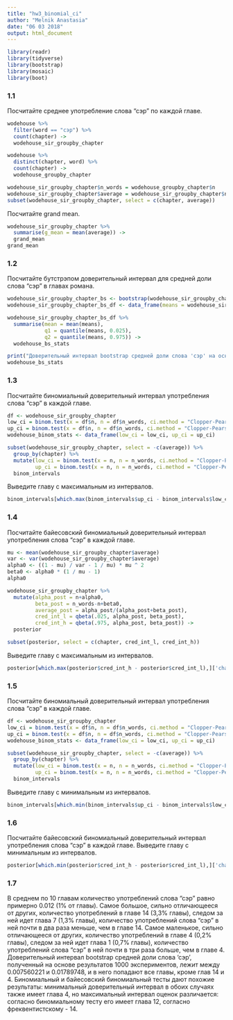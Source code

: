 ```yaml
---
title: "hw3_binomial_ci"
author: "Melnik Anastasia"
date: "06 03 2018"
output: html_document
---
```


```r
library(readr)
library(tidyverse)
library(bootstrap)
library(mosaic)
library(boot)
```
### 1.1
Посчитайте среднее употребление слова “сэр” по каждой главе.
```r
wodehouse %>%
  filter(word == "сэр") %>%
  count(chapter) ->
  wodehouse_sir_groupby_chapter

wodehouse %>%
  distinct(chapter, word) %>% 
  count(chapter) ->
  wodehouse_groupby_chapter

wodehouse_sir_groupby_chapter$n_words = wodehouse_groupby_chapter$n
wodehouse_sir_groupby_chapter$average = wodehouse_sir_groupby_chapter$n / wodehouse_sir_groupby_chapter$n_words
subset(wodehouse_sir_groupby_chapter, select = c(chapter, average))
```

Посчитайте grand mean.
```r
wodehouse_sir_groupby_chapter %>% 
  summarise(g_mean = mean(average)) ->
  grand_mean
grand_mean
```
### 1.2
Посчитайте бутстрэпом доверительный интервал для средней доли слова “сэр” в главах романа.
```r
wodehouse_sir_groupby_chapter_bs <- bootstrap(wodehouse_sir_groupby_chapter$average, nboot = 10000, theta = mean)$thetastar
wodehouse_sir_groupby_chapter_bs_df <- data_frame(means = wodehouse_sir_groupby_chapter_bs) 

wodehouse_sir_groupby_chapter_bs_df %>%
  summarise(mean = mean(means),
            q1 = quantile(means, 0.025),
            q2 = quantile(means, 0.975)) ->
  wodehouse_bs_stats

print("Доверительный интервал bootstrap средней доли слова 'сэр' на основе романа П. Г. Вудхауза “Фамильная честь Вустеров”: ")
wodehouse_bs_stats
```
### 1.3
Посчитайте биномиальный доверительный интервал употребления слова “сэр” в каждой главе.
```r
df <- wodehouse_sir_groupby_chapter
low_ci = binom.test(x = df$n, n = df$n_words, ci.method = "Clopper-Pearson")$conf.int[1]
up_ci = binom.test(x = df$n, n = df$n_words, ci.method = "Clopper-Pearson")$conf.int[2]
wodehouse_binom_stats <- data_frame(low_ci = low_ci, up_ci = up_ci) 

subset(wodehouse_sir_groupby_chapter, select = -c(average)) %>% 
  group_by(chapter) %>%
  mutate(low_ci = binom.test(x = n, n = n_words, ci.method = "Clopper-Pearson")$conf.int[1],
         up_ci = binom.test(x = n, n = n_words, ci.method = "Clopper-Pearson")$conf.int[2]) ->
  binom_intervals
```
Выведите главу с максимальным из интервалов.
```r
binom_intervals[which.max(binom_intervals$up_ci - binom_intervals$low_ci),]['chapter']
```
### 1.4
Посчитайте байесовский биномиальный доверительный интервал употребления слова “сэр” в каждой главе.
```r
mu <- mean(wodehouse_sir_groupby_chapter$average)
var <- var(wodehouse_sir_groupby_chapter$average)
alpha0 <- ((1 - mu) / var - 1 / mu) * mu ^ 2
beta0 <- alpha0 * (1 / mu - 1)
alpha0

wodehouse_sir_groupby_chapter %>% 
  mutate(alpha_post = n+alpha0,
         beta_post = n_words-n+beta0,
         average_post = alpha_post/(alpha_post+beta_post),
         cred_int_l = qbeta(.025, alpha_post, beta_post),
         cred_int_h = qbeta(.975, alpha_post, beta_post)) ->
  posterior

subset(posterior, select = c(chapter, cred_int_l, cred_int_h))
```
Выведите главу с максимальным из интервалов.
```r
posterior[which.max(posterior$cred_int_h - posterior$cred_int_l),]['chapter']
```
### 1.5
Посчитайте биномиальный доверительный интервал употребления слова “сэр” в каждой главе.
```r
df <- wodehouse_sir_groupby_chapter
low_ci = binom.test(x = df$n, n = df$n_words, ci.method = "Clopper-Pearson")$conf.int[1]
up_ci = binom.test(x = df$n, n = df$n_words, ci.method = "Clopper-Pearson")$conf.int[2]
wodehouse_binom_stats <- data_frame(low_ci = low_ci, up_ci = up_ci) 

subset(wodehouse_sir_groupby_chapter, select = -c(average)) %>% 
  group_by(chapter) %>%
  mutate(low_ci = binom.test(x = n, n = n_words, ci.method = "Clopper-Pearson")$conf.int[1],
         up_ci = binom.test(x = n, n = n_words, ci.method = "Clopper-Pearson")$conf.int[2]) ->
  binom_intervals
```
Выведите главу с минимальным из интервалов.
```r
binom_intervals[which.min(binom_intervals$up_ci - binom_intervals$low_ci),]['chapter']
```
### 1.6
Посчитайте байесовский биномиальный доверительный интервал употребления слова “сэр” в каждой главе.
Выведите главу с минимальным из интервалов.
```r
posterior[which.min(posterior$cred_int_h - posterior$cred_int_l),]['chapter']
```
### 1.7
В среднем по 10 главам количество употреблений слова "сэр" равно примерно 0.012 (1% от главы). Самое большое, сильно отличающееся от других, количество употреблений в главе 14 (3,3% главы), следом за ней идет глава 7 (1,3% главы), количество употреблений слова "сэр" в ней почти в два раза меньше, чем в главе 14.  Самое маленькое, сильно отличающееся от других, количество употреблений в главе 4 (0,2% главы), следом за ней идет глава 1 (0,7% главы), количество употреблений слова "сэр" в ней почти в три раза больше, чем в главе 4.
Доверительный интервал bootstrap средней доли слова 'сэр', полученный на основе результатов 1000 экспериментов, лежит между 0.007560221	и 0.01789748, и в него попадают все главы, кроме глав 14 и 4. Биномиальный и байесовский биномиальный тесты дают похожие результаты: минимальный доверительный интервал в обоих случаях также имеет глава 4, но максимальный интервал оценок различается: согласно биномиальному тесту его имеет глава 12, согласно фреквентистскому - 14.
